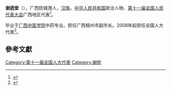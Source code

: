 '''谢迺堂'''（{{bd|1962年||}}），广西防城港人，[[汉族|汉族]]，[[中华人民共和国|中华人民共和国]]政治人物、[[第十一届全国人民代表大会|第十一届全国人民代表大会]]广西地区代表<ref>{{cite web|author=新华网|title=第十一届全国人大代表|url=http://news.xinhuanet.com/ziliao/2008-03/03/content_7708230.htm?node=36628|publisher=新华网|accessdate=2014-01-07|archive-date=2014-01-10|archive-url=https://web.archive.org/web/20140110211415/http://news.xinhuanet.com/ziliao/2008-03/03/content_7708230.htm?node=36628|dead-url=no}}</ref>。

毕业于[[广西中医学院|广西中医学院]]中药专业。担任广西梧州市副市长。2008年起担任全国人大代表<ref>{{cite news|title=全国人大代表信息-谢迺堂|url=http://210.82.31.1:8084/delegate/viewDelegate.action?dbid=112028|accessdate=2013-04-05|newspaper=全国人大网|archive-url=https://web.archive.org/web/20140522092602/http://www.npc.gov.cn/delegate/viewDelegate.action?dbid=112028|archive-date=2014-05-22|dead-url=yes}}</ref>。

==參考文獻==
{{reflist}}
[[Category:第十一届全国人大代表|Category:第十一届全国人大代表]]
[[Category:謝姓|Category:謝姓]]